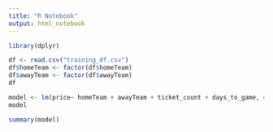 ```yaml
---
title: "R Notebook"
output: html_notebook
---
```


```r
library(dplyr)
```

```r
df <- read.csv("training_df.csv")
df$homeTeam <- factor(df$homeTeam)
df$awayTeam <- factor(df$awayTeam)
df
```
```r
model <- lm(price~ homeTeam + awayTeam + ticket_count + days_to_game, data = df)
model
```
```r
summary(model)
```

